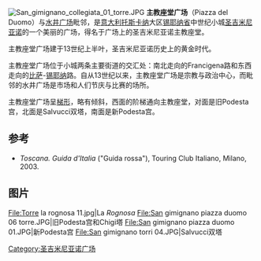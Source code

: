 {{Coord|43|28|4.03|N|11|2|35.32|E|type:landmark_region:IT|display=title}}
[[File:San_gimignano_collegiata_01_torre.JPG|thumb]]
'''主教座堂广场'''（Piazza del Duomo）与[[水井广场|水井广场]]毗邻，是[[意大利|意大利]][[托斯卡纳|托斯卡纳]]大区[[锡耶纳省|锡耶纳省]]中世纪小城[[圣吉米尼亚诺|圣吉米尼亚诺]]的一个美丽的广场，得名于广场上的圣吉米尼亚诺主教座堂。

主教座堂广场建于13世纪上半叶，圣吉米尼亚诺历史上的黄金时代。

主教座堂广场位于小城两条主要街道的交汇处：南北走向的Francigena路和东西走向的[[比萨|比萨]]-[[锡耶纳|锡耶纳]]路。自从13世纪以来，主教座堂广场是宗教与政治中心，而毗邻的水井广场是市场和人们节庆与比赛的场所。

主教座堂广场呈[[梯形|梯形]]，略有倾斜，西面的阶梯通向主教座堂，对面是旧Podesta宫，北面是Salvucci双塔，南面是新Podesta宫。

==参考==
*''Toscana. Guida d'Italia'' ("Guida rossa"), Touring Club Italiano, Milano, 2003.

[[Category:圣吉米尼亚诺广场|Category:圣吉米尼亚诺广场]]
==图片==
<gallery>
File:Torre la rognosa 11.jpg|La ''Rognosa''
File:San gimignano piazza duomo 06 torre.JPG|旧Podesta宫和Chigi塔
File:San gimignano piazza duomo 01.JPG|新Podesta宫
File:San gimignano torri 04.JPG|Salvucci双塔
</gallery>